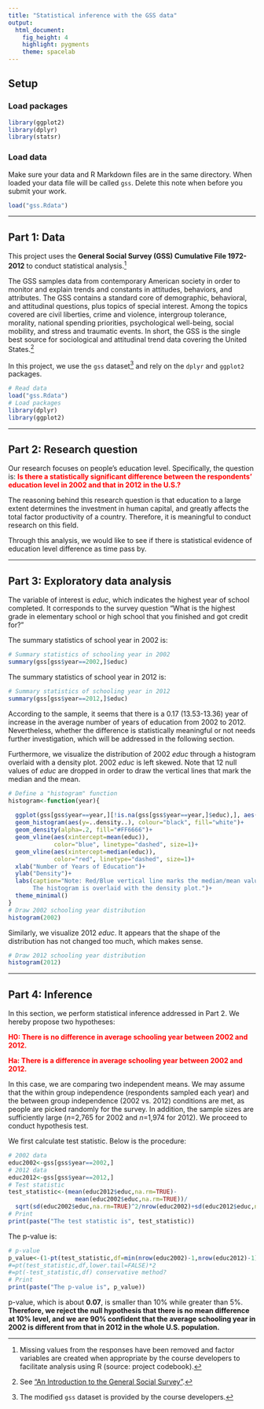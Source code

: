 ```yaml
---
title: "Statistical inference with the GSS data"
output: 
  html_document: 
    fig_height: 4
    highlight: pygments
    theme: spacelab
---
```


## Setup

### Load packages

```r
library(ggplot2)
library(dplyr)
library(statsr)
```

### Load data

Make sure your data and R Markdown files are in the same directory. When loaded
your data file will be called `gss`. Delete this note when before you submit 
your work. 

```r
load("gss.Rdata")
```



* * *

## Part 1: Data

This project uses the **General Social Survey (GSS) Cumulative File 1972-2012** to conduct statistical analysis.^[Missing values from the responses have been removed and factor variables are created when appropriate by the course developers to facilitate analysis using R (source: project codebook).]

The GSS samples data from contemporary American society in order to monitor and explain trends and constants in attitudes, behaviors, and attributes. The GSS contains a standard core of demographic, behavioral, and attitudinal questions, plus topics of special interest. Among the topics covered are civil liberties, crime and violence, intergroup tolerance, morality, national spending priorities, psychological well-being, social mobility, and stress and traumatic events. In short, the GSS is the single best source for sociological and attitudinal trend data covering the United States.^[See ["An Introduction to the General Social Survey"](http://gss.norc.org/About-The-GSS).]

In this project, we use the `gss` dataset^[The modified `gss` dataset is provided by the course developers.] and rely on the `dplyr` and `ggplot2` packages.

```r
# Read data
load("gss.Rdata")
# Load packages
library(dplyr)
library(ggplot2)
```

* * *

## Part 2: Research question

Our research focuses on people's education level. Specifically, the question is: <span style="color:red">**Is there a statistically significant difference between the respondents' education level in 2002 and that in 2012 in the U.S.?**</span>

The reasoning behind this research question is that education to a large extent determines the investment in human capital, and greatly affects the total factor productivity of a country. Therefore, it is meaningful to conduct research on this field.

Through this analysis, we would like to see if there is statistical evidence of education level difference as time pass by.


* * *

## Part 3: Exploratory data analysis


The variable of interest is *educ*, which indicates the highest year of school completed. It corresponds to the survey question "What is the highest grade in elementary school or high school that you finished and got credit for?"

The summary statistics of school year in 2002 is:

```r
# Summary statistics of schooling year in 2002
summary(gss[gss$year==2002,]$educ)
```

The summary statistics of school year in 2012 is:

```r
# Summary statistics of schooling year in 2012
summary(gss[gss$year==2012,]$educ)
```

According to the sample, it seems that there is a 0.17 (13.53-13.36) year of increase in the average number of years of education from 2002 to 2012. Nevertheless, whether the difference is statistically meaningful or not needs further investigation, which will be addressed in the following section.

Furthermore, we visualize the distribution of 2002 *educ* through a histogram overlaid with a density plot. 2002 *educ* is left skewed. Note that 12 null values of *educ* are dropped in order to draw the vertical lines that mark the median and the mean.

```r
# Define a "histogram" function
histogram<-function(year){
  
  ggplot(gss[gss$year==year,][!is.na(gss[gss$year==year,]$educ),], aes(x=educ)) + 
  geom_histogram(aes(y=..density..), colour="black", fill="white")+
  geom_density(alpha=.2, fill="#FF6666")+
  geom_vline(aes(xintercept=mean(educ)),
             color="blue", linetype="dashed", size=1)+
  geom_vline(aes(xintercept=median(educ)),
             color="red", linetype="dashed", size=1)+
  xlab("Number of Years of Education")+ 
  ylab("Density")+
  labs(caption="Note: Red/Blue vertical line marks the median/mean value.
       The histogram is overlaid with the density plot.")+
  theme_minimal()
}
# Draw 2002 schooling year distribution
histogram(2002)
```

Similarly, we visualize 2012 *educ*. It appears that the shape of the distribution has not changed too much, which makes sense.

```r
# Draw 2012 schooling year distribution
histogram(2012)
```

* * *

## Part 4: Inference

In this section, we perform statistical inference addressed in Part 2. We hereby propose two hypotheses:

<span style="color:red">**H0: There is no difference in average schooling year between 2002 and 2012.**</span>

<span style="color:red">**Ha: There is a difference in average schooling year between 2002 and 2012.**</span>

In this case, we are comparing two independent means. We may assume that the within group independence (respondents sampled each year) and the between group independence (2002 vs. 2012) conditions are met, as people are picked randomly for the survey. In addition, the sample sizes are sufficiently large (*n*=2,765 for 2002 and *n*=1,974 for 2012). We proceed to conduct hypothesis test.

We first calculate test statistic. Below is the procedure:

```r
# 2002 data
educ2002<-gss[gss$year==2002,]
# 2012 data
educ2012<-gss[gss$year==2012,]
# Test statistic
test_statistic<-(mean(educ2012$educ,na.rm=TRUE)-
                   mean(educ2002$educ,na.rm=TRUE))/
  sqrt(sd(educ2002$educ,na.rm=TRUE)^2/nrow(educ2002)+sd(educ2012$educ,na.rm=TRUE)^2/nrow(educ2012))
# Print
print(paste("The test statistic is", test_statistic))
```

The p-value is:

```r
# p-value
p_value<-(1-pt(test_statistic,df=min(nrow(educ2002)-1,nrow(educ2012)-1)))*2
#=pt(test_statistic,df,lower.tail=FALSE)*2
#=pt(-test_statistic,df) conservative method?
# Print
print(paste("The p-value is", p_value))
```

p-value, which is about **0.07**, is smaller than 10% while greater than 5%. **Therefore, we reject the null hypothesis that there is no mean difference at 10% level, and we are 90% confident that the average schooling year in 2002 is different from that in 2012 in the whole U.S. population.**
